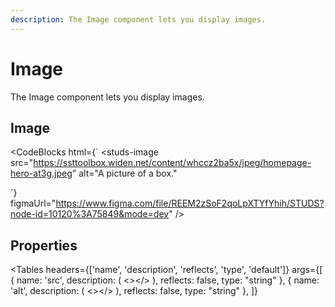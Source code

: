 ```yaml
---
description: The Image component lets you display images.
---
```


# Image

<HeaderComponent
  htmlTag="studs-image"
  jsxTag="StudsImage"
  version="Since 2.0"
  status="Draft"
  urlGithub="display/image.ts"
  urlStrbook="studs-display-image--docs"
/>

The Image component lets you display images.

## Image

<ResizerFeatures>
  <studs-image
    src="https://ssttoolbox.widen.net/content/whccz2ba5x/jpeg/homepage-hero-at3g.jpeg"
    alt="A picture of a box."
  ></studs-image>
</ResizerFeatures>

<CodeBlocks
  html={`
<studs-image
  src="https://ssttoolbox.widen.net/content/whccz2ba5x/jpeg/homepage-hero-at3g.jpeg"
  alt="A picture of a box."
></studs-image>
  `}
  figmaUrl="https://www.figma.com/file/REEM2zSoF2qoLpXTYfYhih/STUDS?node-id=10120%3A75849&mode=dev"
/>

## Properties

<Tables
  headers={['name', 'description', 'reflects', 'type', 'default']}
  args={[
    {
      name: 'src',
      description: (
        <></>
      ),
      reflects: false,
      type: "string"
    },
    {
      name: 'alt',
      description: (
        <></>
      ),
      reflects: false,
      type: "string"
    },
  ]}
></Tables>
